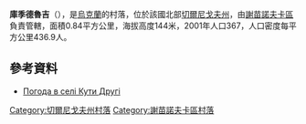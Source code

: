 {{coord|52|6|53|N|32|33|45|E|scale:100000|display=title}}

'''庫季德魯吉'''（{{lang-uk|Кути Другі}}），是[[烏克蘭|烏克蘭]]的村落，位於該國北部[[切爾尼戈夫州|切爾尼戈夫州]]，由[[謝苗諾夫卡區|謝苗諾夫卡區]]負責管轄，面積0.84平方公里，海拔高度144米，2001年人口367，人口密度每平方公里436.9人。

==參考資料==
* [http://weather.in.ua/ua/chernigovskaja/12900 Погода в селі Кути Другі] {{Wayback|url=http://weather.in.ua/ua/chernigovskaja/12900 |date=20111220104739 }}

[[Category:切爾尼戈夫州村落|Category:切爾尼戈夫州村落]]
[[Category:謝苗諾夫卡區村落|Category:謝苗諾夫卡區村落]]


{{Chernihiv-geo-stub}}